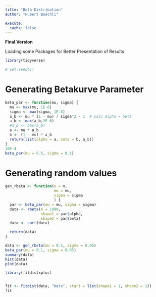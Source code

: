 ```yaml
---
title: "Beta Distribution"
author: "Hubert Baechli"

execute: 
  cache: false
---
```


**Final Version**

Loading some Packages for Better Presentation of Results

```r
library(tidyverse)

# set.seed(1)
```

# Generating Betakurve Parameter

```r
beta_par <- function(mu, sigma) {
  mu <- max(mu, 1E-6)
  sigma <- max(sigma, 1E-6)
  a_b <- mu * (1 - mu) / sigma^2 - 1  # calc alpha + beta
  a_b <- max(a_b,1E-6)
  #a_b <- abs(a_b)
  a <- mu * a_b
  b <- (1 - mu) * a_b
  return(list(alpha = a, beta = b, a_b))
}
10E-4
beta_par(mu = 0.5, sigma = 0.1)
```

# Generating random values

```r
gen_rbeta <- function(n = n,
                      mu = mu, 
                      sigma = sigma
                      ) {
  par <- beta_par(mu = mu, sigma = sigma)
  data <- rbeta(n = 1000, 
                shape1 = par$alpha, 
                shape2 = par$beta)
  data <- sort(data)

  return(data)
}

data <- gen_rbeta(mu = 0.1, sigma = 0.05)
beta_par(mu = 0.1, sigma = 0.05)
summary(data)
hist(data)
plot(data)
```

```r

library(fitdistrplus)


fit <- fitdist(data, "beta", start = list(shape1 = 1, shape2 = 1))
fit
```
